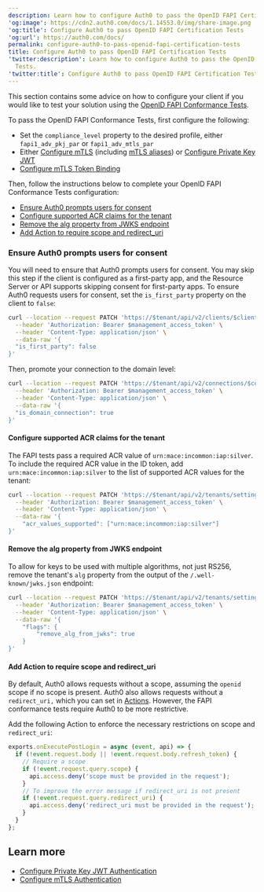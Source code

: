 ```yaml
---
description: Learn how to configure Auth0 to pass the OpenID FAPI Certification Tests.
'og:image': https://cdn2.auth0.com/docs/1.14553.0/img/share-image.png
'og:title': Configure Auth0 to pass OpenID FAPI Certification Tests
'og:url': https://auth0.com/docs/
permalink: configure-auth0-to-pass-openid-fapi-certification-tests
title: Configure Auth0 to pass OpenID FAPI Certification Tests
'twitter:description': Learn how to configure Auth0 to pass the OpenID FAPI Certification
  Tests.
'twitter:title': Configure Auth0 to pass OpenID FAPI Certification Tests
---
```

This section contains some advice on how to configure your client if you would like to test your solution using the [OpenID FAPI Conformance Tests](https://openid.net/certification/certification-fapi_op_testing/).

To pass the <Tooltip tip="OpenID: Open standard for authentication that allows applications to verify users' identities without collecting and storing login information." cta="View Glossary" href="/glossary?term=OpenID">OpenID</Tooltip> FAPI Conformance Tests, first configure the following:

* Set the `compliance_level` property to the desired profile, either `fapi1_adv_pkj_par` or `fapi1_adv_mtls_par`
* Either [Configure mTLS](/get-started/applications/configure-mtls) (including [mTLS aliases](/get-started/applications/configure-mtls/configure-mtls-for-a-tenant#enable-mtls-aliases)) or [Configure Private Key JWT](/get-started/applications/configure-private-key-jwt)
* [Configure mTLS Token Binding](/get-started/applications/configure-mtls/configure-mtls-for-a-client#enable-token-binding)

Then, follow the instructions below to complete your OpenID FAPI Conformance Tests configuration:

* [Ensure Auth0 prompts users for consent](#ensure-auth0-prompts-users-for-consent)
* [Configure supported ACR claims for the tenant](#configure-supported-acr-claims-for-the-tenant-)
* [Remove the alg property from JWKS endpoint](#remove-the-alg-property-from-jwks-endpoint)
* [Add Action to require scope and redirect_uri](#add-action-to-require-scope-and-redirect_uri)

### Ensure Auth0 prompts users for consent

You will need to ensure that Auth0 prompts users for consent. You may skip this step if the client is configured as a first-party app, and the <Tooltip tip="Resource Server: Server hosting protected resources. Resource servers accept and respond to protected resource requests." cta="View Glossary" href="/glossary?term=Resource+Server">Resource Server</Tooltip> or API supports skipping consent for first-party apps. To ensure Auth0 requests users for consent, set the `is_first_party` property on the client to `false`:

```bash lines
curl --location --request PATCH 'https://$tenant/api/v2/clients/$client_id' \
  --header 'Authorization: Bearer $management_access_token' \
  --header 'Content-Type: application/json' \
  --data-raw '{
  "is_first_party": false  
}'
```






Then, promote your connection to the domain level:

```bash lines
curl --location --request PATCH 'https://$tenant/api/v2/connections/$connection_id' \
  --header 'Authorization: Bearer $management_access_token' \
  --header 'Content-Type: application/json' \
  --data-raw '{
  "is_domain_connection": true
}'
```






#### Configure supported ACR claims for the tenant

The FAPI tests pass a required ACR value of `urn:mace:incommon:iap:silver`. To include the required ACR value in the <Tooltip tip="ID Token: Credential meant for the client itself, rather than for accessing a resource." cta="View Glossary" href="/glossary?term=ID+token">ID token</Tooltip>, add `urn:mace:incommon:iap:silver` to the list of supported ACR values for the tenant:

```bash lines
curl --location --request PATCH 'https://$tenant/api/v2/tenants/settings' \
  --header 'Authorization: Bearer $management_access_token' \
  --header 'Content-Type: application/json' \
  --data-raw '{
    "acr_values_supported": ["urn:mace:incommon:iap:silver"]
}'
```






#### Remove the alg property from JWKS endpoint

To allow for keys to be used with multiple algorithms, not just RS256, remove the tenant's `alg` property from the output of the `/.well-known/jwks.json` endpoint:

```bash lines
curl --location --request PATCH 'https://$tenant/api/v2/tenants/settings' \
  --header 'Authorization: Bearer $management_access_token' \
  --header 'Content-Type: application/json' \
  --data-raw '{
    "flags": {
        "remove_alg_from_jwks": true
    }
}'
```






#### Add Action to require scope and redirect_uri

By default, Auth0 allows requests without a scope, assuming the `openid` scope if no scope is present. Auth0 also allows requests without a `redirect_uri,` which you can set in [Actions](/customize/actions/explore-triggers/signup-and-login-triggers/login-trigger/redirect-with-actions). However, the FAPI conformance tests require Auth0 to be more restrictive.

Add the following Action to enforce the necessary restrictions on scope and `redirect_uri`:

```js lines
exports.onExecutePostLogin = async (event, api) => {
  if (!event.request.body || !event.request.body.refresh_token) {
    // Require a scope
    if (!event.request.query.scope) {
      api.access.deny('scope must be provided in the request');
    }
    // To improve the error message if redirect_uri is not present
    if (!event.request.query.redirect_uri) {
      api.access.deny('redirect_uri must be provided in the request');
    }
  }
};
```






## Learn more

* [Configure Private Key JWT Authentication](/get-started/applications/configure-private-key-jwt)
* [Configure mTLS Authentication](/get-started/applications/configure-mtls)